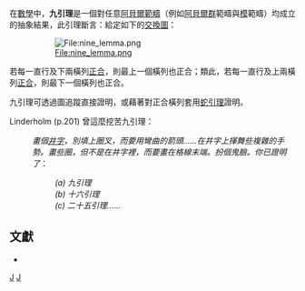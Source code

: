 在[[數學|數學]]中，'''九引理'''是一個對任意[[阿貝爾範疇|阿貝爾範疇]]（例如[[阿貝爾群|阿貝爾群]]範疇與[[模|模]]範疇）均成立的抽象結果，此引理斷言：給定如下的[[交換圖|交換圖]]：

:[[File:nine_lemma.png|File:nine_lemma.png]]

若每一直行及下兩橫列[[正合序列|正合]]，則最上一個橫列也正合；類此，若每一直行及上兩橫列[[正合序列|正合]]，則最下一個橫列也正合。

九引理可透過圖追蹤直接證明，或藉著對正合橫列套用[[蛇引理|蛇引理]]證明。

Linderholm (p.201) 曾這麼挖苦九引理：
: ''畫個[[井字過三關|井字]]，別填上圈叉，而要用彎曲的箭頭……在井字上揮舞些複雜的手勢。畫些圈，但不是在井字裡，而要畫在格線末端。扮個鬼臉。你已證明了''：
:: ''(a) 九引理''
:: ''(b) 十六引理''
:: ''(c) 二十五引理……''

==文獻==
*{{cite book | first = Carl | last = Linderholm | year = 1971 | title = Mathematics made difficult | publisher = Wolfe | id = ISBN 978-0-7234-0415-6}}

[[Category:同調代數|J]]
[[Category:引理|J]]